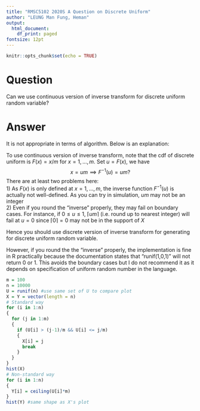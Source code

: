 ```yaml
---
title: "RMSC5102 2020S A Question on Discrete Uniform"
author: "LEUNG Man Fung, Heman"
output:
  html_document:
    df_print: paged
fontsize: 12pt
---
```


```r
knitr::opts_chunk$set(echo = TRUE)
```

# Question
Can we use continuous version of inverse transform for discrete uniform random variable?

# Answer
It is not appropriate in terms of algorithm. Below is an explanation:  

To use continuous version of inverse transform, note that the cdf of discrete uniform is $F(x) = x/m$ for $x=1,\ldots,m$. Set $u = F(x)$, we have
$$
x = um \implies F^{-1}(u) = um?
$$
There are at least two problems here:  
1) As $F(x)$ is only defined at $x=1,...,m$, the inverse function $F^{-1}(u)$ is actually not well-defined. As you can try in simulation, $um$ may not be an integer  
2) Even if you round the "inverse" properly, they may fail on boundary cases. For instance, if $0 \le u \le 1$, $\lceil um \rceil$ (i.e. round up to nearest integer) will fail at $u=0$ since $\lceil 0 \rceil = 0$ may not be in the support of $X$  

Hence you should use discrete version of inverse transform for generating for discrete uniform random variable.

However, if you round the the "inverse" properly, the implementation is fine in R practically because the documentation states that "runif(1,0,1)" will not return 0 or 1. This avoids the boundary cases but I do not recommend it as it depends on specification of uniform random number in the language.
```r
m = 100
n = 10000
U = runif(n) #use same set of U to compare plot
X = Y = vector(length = n)
# Standard way
for (i in 1:n)
{
  for (j in 1:m)
  {
    if (U[i] > (j-1)/m && U[i] <= j/m)
    {
      X[i] = j
      break
    }
  }
}
hist(X)
# Non-standard way
for (i in 1:n)
{
  Y[i] = ceiling(U[i]*m)
}
hist(Y) #same shape as X's plot
```